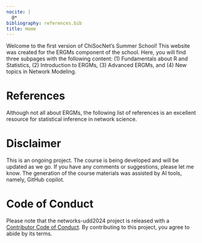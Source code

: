 ```yaml
---
nocite: |
  @*
bibliography: references.bib
title: Home
---
```


Welcome to the first version of ChiSocNet's Summer School! This website was created for the ERGMs component of the school. Here, you will find three subpages with the following content: (1) Fundamentals about R and Statistics, (2) Introduction to ERGMs, (3) Advanced ERGMs, and (4) New topics in Network Modeling.

# References

Although not all about ERGMs, the following list of references is an excellent resource for statistical inference in network science.

::: {#refs}
:::

# Disclaimer

This is an ongoing project. The course is being developed and will be updated as we go. If you have any comments or suggestions, please let me know. The generation of the course materials was assisted by AI tools, namely, GitHub copilot.

# Code of Conduct
  
Please note that the networks-udd2024 project is released with a [Contributor Code of Conduct](https://contributor-covenant.org/version/2/1/CODE_OF_CONDUCT.html). By contributing to this project, you agree to abide by its terms.